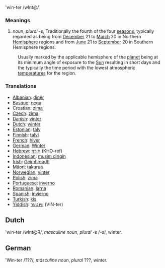 'win-ter /wInt@/

=== Meanings ===

# ''noun'', ''plural'' -s, Traditionally the fourth of the four [[season]]s, typically regarded as being from [[December]] 21 to [[March]] 20 in Northern [[Hemisphere]] regions and from [[June]] 21 to [[September]] 20 in Southern Hemisphere regions. 
:Usually marked by the applicable hemisphere of the [[planet]] being at its minimum angle of exposure to the [[Sun]] resulting in short days and the typically the time period with the lowest atmospheric [[temperature]]s for the region.

=== Translations ===

*[[Albanian]]: [[dinër]]
*[[Basque]]: [[negu]]
*Croatian: [[zima]]
*[[Czech]]: [[zima]]
*[[Danish]]: [[vinter]]
*[[Dutch]]: [[winter]]
*[[Estonian]]: [[talv]]
*[[Finnish]]: [[talvi]]
*[[French]]: [[hiver]]
*[[German]]: [[Winter]]
*[[Hebrew]]: [[חורף]] (KHO-ref)
*[[Indonesian]]: [[musim dingin]]
*[[Irish]]: [[Geimhreadh]]
*[[Mäori]]: [[takurua]]
*[[Norwegian]]: [[vinter]]
* [[Polish]]: [[zima]]
*[[Portuguese]]: [[inverno]]
*[[Romanian]]: [[iarna]]
*[[Spanish]]: [[invierno]]
*[[Turkish]]: [[kiş]]
*[[Yiddish]]: [[װינטער]] (VIN-ter)

== Dutch ==
'win-ter /wInt@R/, ''masculine noun'', ''plural'' -s /-s/, winter.

== German ==
'Win-ter /???/, ''masculine noun'', ''plural'' ???, winter.